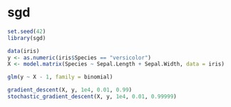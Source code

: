 sgd
===========


```r
set.seed(42)
library(sgd)

data(iris)
y <- as.numeric(iris$Species == "versicolor")
X <- model.matrix(Species ~ Sepal.Length + Sepal.Width, data = iris)

glm(y ~ X - 1, family = binomial)

gradient_descent(X, y, 1e4, 0.01, 0.99)
stochastic_gradient_descent(X, y, 1e4, 0.01, 0.99999)
```

